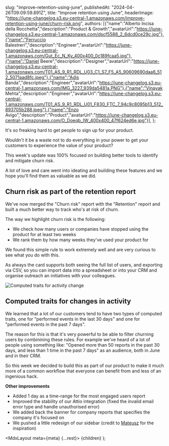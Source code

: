 
slug: "improve-retention-using-june",
publishedAt: "2024-04-26T09:09:59.891Z",
title: "Improve retention using June",
headerImage: "https://june-changelog.s3.eu-central-1.amazonaws.com/improve-retention-using-june/churn-risk.png",
authors: [{"name":"Alberto Incisa della Rocchetta","description":"Product & Growth","avatarUrl":"https://june-changelog.s3.eu-central-1.amazonaws.com/dscf5588_2_6dcd0ce29c.jpg"},{"name":"Ferruccio Balestreri","description":"Engineer","avatarUrl":"https://june-changelog.s3.eu-central-1.amazonaws.com/Gut_Ec_N_Ky_400x400_0c189fcaa5.jpg"},{"name":"Daniel Beere","description":"Designer","avatarUrl":"https://june-changelog.s3.eu-central-1.amazonaws.com/T01_AS_9_R1_RDL_U03_C1_S7_F5_A5_90609690daa6_512_5071aad8fc.jpeg"},{"name":"Adis Banda","description":"Engineer","avatarUrl":"https://june-changelog.s3.eu-central-1.amazonaws.com/IMG_3227_939da5481a.PNG"},{"name":"Vinayak Mehta","description":"Engineer","avatarUrl":"https://june-changelog.s3.eu-central-1.amazonaws.com/T01_AS_9_R1_RDL_U01_F830_FTC_7_94c9c8095b13_512_893705b288.jpeg"},{"name":"Enzo Avigo","description":"Product","avatarUrl":"https://june-changelog.s3.eu-central-1.amazonaws.com/O_Doeqb_IW_400x400_47f624ed6e.jpg"}],
};

It's so freaking hard to get people to sign up for your product.

Wouldn't it be a waste not to do everything in your power to get your customers to experience the value of your product?

This week's update was 100% focused on building better tools to identify and mitigate churn risk.

A lot of love and care went into ideating and building these features and we hope you'll find them as valuable as we did.

## Churn risk as part of the retention report

We've now merged the "Churn risk" report with the "Retention" report and built a much better way to track who's at risk of churn.

The way we highlight churn risk is the following:

- We check how many users or companies have stopped using the product for at least two weeks
- We rank them by how many weeks they've used your product for

We found this simple rule to work extremely well and are very curious to see what you do with this.

As always the card supports both seeing the full list of users, and exporting via CSV, so you can import data into a spreadsheet or into your CRM and organise outreach an initiatives with your colleagues.

![Computed traits for activity change](https://june-changelog.s3.eu-central-1.amazonaws.com/improve-retention-using-june/percentage.png)

## Computed traits for changes in activity

We learned that a lot of our customers tend to have two types of computed traits, one for "performed events in the last 30 days" and one for "performed events in the past 7 days".

The reason for this is that it's very powerful to be able to filter churning users by combinining these rules. For example we've heard of a lot of people using something like: "Opened more than 50 reports in the past 30 days, and less than 1 time in the past 7 days" as an audience, both in June and in their CRM.

So this week we decided to build this as part of our product to make it much more of a common workflow that everyone can benefit from and less of an ingenious hack.

**Other improvements**

- Added 1 day as a time-range for the most engaged users report
- Improved the stability of our Attio integration (fixed the invalid email error type and handle unauthorised error)
- We added back the banner for company reports that specifies the company it's focused on
- We pushed a little redesign of our sidebar (credit to [Mateusz](https://dribbble.com/shots/23085229--Analytics-Dashboard) for the inspiration)

<MdxLayout meta={meta} {...rest}>
{children}
</MdxLayout>
);
